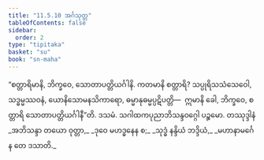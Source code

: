 ```yaml
---
title: "11.5.10 အင်္ဂသုတ္တ"
tableOfContents: false
sidebar:
  order: 2
type: "tipitaka"
basket: "su"
book: "sn-maha"
---
```



<DynamicBreadcrumb />

<Division number="1046" book="sn-maha">

<Paragraph number="2086" book="sn-maha">
“စတ္တာရိမာနိ, ဘိက္ခဝေ, သောတာပတ္တိယင်္ဂါနိ. ကတမာနိ စတ္တာရိ? သပ္ပုရိသသံသေဝေါ, သဒ္ဓမ္မဿဝနံ, ယောနိသောမနသိကာရော, ဓမ္မာနုဓမ္မပ္ပဋိပတ္တိ—  ဣမာနိ ခေါ, ဘိက္ခဝေ, စတ္တာရိ သောတာပတ္တိယင်္ဂါနီ”တိ.

</Paragraph>
</Division>

<Paragraph number="2087" type="center" book="sn-maha">
ဒသမံ.



</Paragraph>

<Paragraph number="2088" type="center" book="sn-maha">
သဂါထကပုညာဘိသန္ဒဝဂ္ဂေါ ပဉ္စမော.



</Paragraph>

<Paragraph number="2089" type="center" book="sn-maha">
တဿုဒ္ဒါနံ


</Paragraph>

<Paragraph number="2090" type="verses" book="sn-maha">
_အဘိသန္ဒာ တယော ဝုတ္တာ,_  
_ဒုဝေ မဟဒ္ဓနေန စ;_  
_သုဒ္ဓံ နန္ဒိယံ ဘဒ္ဒိယံ,_  
_မဟာနာမင်္ဂေန တေ ဒသာတိ._
</Paragraph>